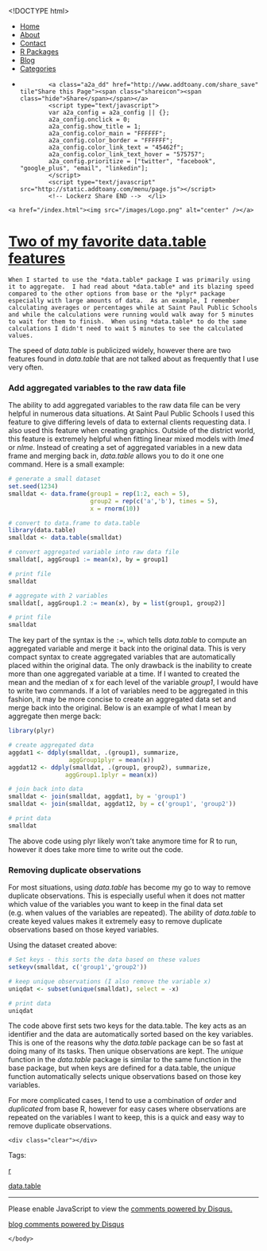 <!DOCTYPE html>
<html>
  <head>
    <meta charset="utf-8">
    <title>Two of my favorite data.table features</title>
    <meta name="author" content="Brandon LeBeau" />
   <link rel="alternate" type="application/rss+xml" title="Educate-R" href="http://educate-r.org/feed.xml">
    <link rel="stylesheet" type="text/css" href="/stylesheets/newstyle.css">
    <link rel="stylesheet" href="/stylesheets/xcodeDkGrey.css">
    <script type='text/javascript' src="/stylesheets/highlight.pack.js"></script>
<script type='text/javascript'>
  (function(i,s,o,g,r,a,m){i['GoogleAnalyticsObject']=r;i[r]=i[r]||function(){
  (i[r].q=i[r].q||[]).push(arguments)},i[r].l=1*new Date();a=s.createElement(o),
  m=s.getElementsByTagName(o)[0];a.async=1;a.src=g;m.parentNode.insertBefore(a,m)
  })(window,document,'script','//www.google-analytics.com/analytics.js','ga');

  ga('create', 'UA-43425299-1', 'auto');
  ga('send', 'pageview');

</script>
   </head>

  <body>
    <script>hljs.initHighlightingOnLoad();</script>

 <div id="navigation">
  <ul>
  <li><a href="/index.html">Home</a></li>
  <li><a href="/about.html">About</a></li>
  <li><a href="/contact.html">Contact</a></li>
  <li><a href="/projects.html">R Packages</a></li>
  <li><a href="/blog.html">Blog</a></li>
  <li><a href="/tags.html">Categories</a></li>
  <li>         <!-- Lockerz Share BEGIN -->
            <a class="a2a_dd" href="http://www.addtoany.com/share_save" tile"Share this Page"><span class="shareicon"><span class="hide">Share</span></span></a>
            <script type="text/javascript">
            var a2a_config = a2a_config || {};
            a2a_config.onclick = 0;
            a2a_config.show_title = 1;
            a2a_config.color_main = "FFFFFF";
            a2a_config.color_border = "FFFFFF";
            a2a_config.color_link_text = "45462f";
            a2a_config.color_link_text_hover = "575757";
            a2a_config.prioritize = ["twitter", "facebook",  "google_plus", "email", "linkedin"];
            </script>
            <script type="text/javascript" src="http://static.addtoany.com/menu/page.js"></script>
            <!-- Lockerz Share END -->  </li>
  </ul>
  </div>
  <div id="headerimg">
    <a href="/index.html"><img src="/images/Logo.png" alt="center" /></a>
  </div>
  <div class="content">
  <div class="blog">
   <!-- <h2>Two of my favorite data.table features</h2> -->
     <div class="full">
  <h1 class="entry-title">
    <a href="/Rmd/2014-01-06-FavDataTable.Rmd" title="Two of my favorite data.table features" rel="bookmark">Two of my favorite data.table features</a>
  </h1>
  <div class="entry-content full-content">
    When I started to use the *data.table* package I was primarily using it to aggregate.  I had read about *data.table* and its blazing speed compared to the other options from base or the *plyr* package especially with large amounts of data.  As an example, I remember calculating averages or percentages while at Saint Paul Public Schools and while the calculations were running would walk away for 5 minutes to wait for them to finish.  When using *data.table* to do the same calculations I didn't need to wait 5 minutes to see the calculated values.

The speed of *data.table* is publicized widely, however there are two features found in *data.table* that are not talked about as frequently that I use very often.

### Add aggregated variables to the raw data file
The ability to add aggregated variables to the raw data file can be very helpful in numerous data situations.  At Saint Paul Public Schools I used this feature to give differing levels of data to external clients requesting data.  I also used this feature when creating graphics.  Outside of the district world, this feature is extremely helpful when fitting linear mixed models with *lme4* or *nlme*.  Instead of creating a set of aggregated variables in a new data frame and merging back in, *data.table* allows you to do it one one command.  Here is a small example:

```r
# generate a small dataset
set.seed(1234)
smalldat <- data.frame(group1 = rep(1:2, each = 5), 
                       group2 = rep(c('a','b'), times = 5), 
                       x = rnorm(10))

# convert to data.frame to data.table
library(data.table)
smalldat <- data.table(smalldat)

# convert aggregated variable into raw data file
smalldat[, aggGroup1 := mean(x), by = group1]

# print file
smalldat

# aggregate with 2 variables
smalldat[, aggGroup1.2 := mean(x), by = list(group1, group2)]

# print file
smalldat
```

The key part of the syntax is the `:=`, which tells *data.table* to compute an aggregated variable and merge it back into the original data.  This is very compact syntax to create aggregated variables that are automatically placed within the original data.  The only drawback is the inability to create more than one aggregated variable at a time.  If I wanted to created the mean and the median of x for each level of the variable *group1*, I would have to write two commands.  If a lot of variables need to be aggregated in this fashion, it may be more concise to create an aggregated data set and merge back into the original.  Below is an example of what I mean by aggregate then merge back:

```r
library(plyr)

# create aggregated data
aggdat1 <- ddply(smalldat, .(group1), summarize,
                 aggGroup1plyr = mean(x))
aggdat12 <- ddply(smalldat, .(group1, group2), summarize, 
                aggGroup1.1plyr = mean(x))

# join back into data
smalldat <- join(smalldat, aggdat1, by = 'group1')
smalldat <- join(smalldat, aggdat12, by = c('group1', 'group2'))

# print data
smalldat
```

The above code using plyr likely won't take anymore time for R to run, however it does take more time to write out the code.


### Removing duplicate observations
For most situations, using *data.table* has become my go to way to remove duplicate observations.  This is especially useful when it does not matter which value of the variables you want to keep in the final data set (e.g. when values of the variables are repeated).  The ability of *data.table* to create keyed values makes it extremely easy to remove duplicate observations based on those keyed variables.

Using the dataset created above:
```r
# Set keys - this sorts the data based on these values
setkeyv(smalldat, c('group1','group2'))

# keep unique observations (I also remove the variable x)
uniqdat <- subset(unique(smalldat), select = -x)

# print data
uniqdat
```

The code above first sets two keys for the data.table.  The key acts as an identifier and the data are automatically sorted based on the key variables.  This is one of the reasons why the *data.table* package can be so fast at doing many of its tasks.  Then unique observations are kept.  The *unique* function in the *data.table* package is similar to the same function in the base package, but when keys are defined for a data.table, the *unique* function automatically selects unique observations based on those key variables.  

For more complicated cases, I tend to use a combination of *order* and *duplicated* from base R, however for easy cases where observations are repeated on the variables I want to keep, this is a quick and easy way to remove duplicate observations.

    <div class="clear"></div>
  </div>
  <p class="alt-font tight">
    Tags:&nbsp;
    
    <a href="/tags.html#r-ref" >r</a>
    
    <a href="/tags.html#data.table-ref" >data.table</a>
    
  </p>
  <p class="by-line">
    <span class="date full-date">
      <abbr class="published" title=""></abbr>
    </span>
  </p>
  <div class="clear"></div>
</div>
<div class="rule">
  <hr/>
</div>

<div id="disqus_thread"></div>
<script type="text/javascript">
  var disqus_shortname = 'rjourney';

  var disqus_url = "http://lebebr01.github.com/Rmd/2014-01-06-FavDataTable.Rmd";

  (function() {
      var dsq = document.createElement('script'); dsq.type = 'text/javascript'; dsq.async = true;
      dsq.src = 'http://' + disqus_shortname + '.disqus.com/embed.js';
      (document.getElementsByTagName('head')[0] || document.getElementsByTagName('body')[0]).appendChild(dsq);
  })();
</script>
<noscript>Please enable JavaScript to view the <a href="http://disqus.com/?ref_noscript">comments powered by Disqus.</a></noscript>
<a href="http://disqus.com" class="dsq-brlink">blog comments powered by <span class="logo-disqus">Disqus</span></a>




  </div>
  </div>  
    </body>
</html>

